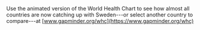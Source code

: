 Use the animated version of the World Health Chart to see how almost all countries are now catching up with Sweden---or select another country to compare---at [www.gapminder.org/whc](https://www.gapminder.org/whc)